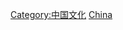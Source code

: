 {{Catnav|頁面分類|地理|国家|按國家分類|各國教育}}
{{Catnav|頁面分類|地理|国家|亚洲国家|中国}}
{{Catnav|頁面分類|各種主題的頁面分類|按國家分類|各國教育}}

{{catmore}}
{{Commons category|Education in China}}

[[Category:中国文化|Category:中国文化]]
[[Category:亚洲各国教育|China]]